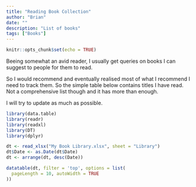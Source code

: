 ```yaml
---
title: "Reading Book Collection"
author: "Brian"
date: ""
description: "List of books"
tags: ["Books"]
---
```


```r
knitr::opts_chunk$set(echo = TRUE)
```


Beeing somewhat an avid reader, I usually get queries on books I can suggest to people for them to read.

So I would recommend and eventually realised most of what I recommend I need to track them. So the simple table below contains titles I have read. Not a comprehensive list though and it has more than enough.

I will try to update as much as possible.


```r
library(data.table)
library(readr)
library(readxl)
library(DT)
library(dplyr)

dt <- read_xlsx("My Book Library.xlsx", sheet = "Library")
dt$Date <- as.Date(dt$Date)
dt <- arrange(dt, desc(Date))
```



```r
datatable(dt, filter = 'top', options = list(
  pageLength = 10, autoWidth = TRUE
))
```
